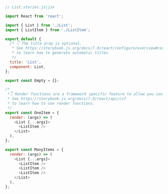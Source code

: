 ```js
// List.stories.js|jsx

import React from 'react';

import { List } from './List';
import { ListItem } from './ListItem';

export default {
  /* 👇 The title prop is optional.
   * See https://storybook.js.org/docs/7.0/react/configure/overview#configure-story-loading
   * to learn how to generate automatic titles
   */
  title: 'List',
  component: List,
};

export const Empty = {};

/*
 *👇 Render functions are a framework specific feature to allow you control on how the component renders.
 * See https://storybook.js.org/docs/7.0/react/api/csf
 * to learn how to use render functions.
 */
export const OneItem = {
  render: (args) => (
    <List {...args}>
      <ListItem />
    </List>
  ),
};

export const ManyItems = {
  render: (args) => (
    <List {...args}>
      <ListItem />
      <ListItem />
      <ListItem />
    </List>
  ),
};
```
